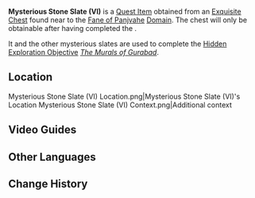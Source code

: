 {{Main|Mysterious Stone Slate|The Murals of Gurabad}}
{{Item Infobox
|id           = 120112
|image        = Item Mysterious Stone Slate (VI).png
|type         = Quest Items
|group        = Mysterious Stone Slates
|description  = An ancient stone slate carved with inscriptions. Its texture is solid while its design is fascinating to behold.
|source1      = [[Fane of Panjvahe]]
}}
'''Mysterious Stone Slate (VI)''' is a [[Quest Item]] obtained from an [[Chest|Exquisite Chest]] found near to the [[Fane of Panjvahe]] [[Domain]]. The chest will only be obtainable after having completed the {{Quest|"The Falcon's Hunt"}}.

It and the other mysterious slates are used to complete the [[Hidden Exploration Objective]] ''[[The Murals of Gurabad]]''.

==Location==
<gallery>
Mysterious Stone Slate (VI) Location.png|Mysterious Stone Slate (VI)'s Location
Mysterious Stone Slate (VI) Context.png|Additional context
</gallery>

==Video Guides==
{{EVT
|video1   = https://youtu.be/ITiRpX4q980
|caption1 = Location Guide
}}

==Other Languages==
{{Other Languages
|en      = Mysterious Stone Slate (VI)
|zhs     = 神秘的石板・六
|zhs_rm  = Shénmì de Shíbǎn - Liù
|zht     = 神秘的石板・六
|zht_rm  = Shénmì de Shíbǎn - Liù
|ja      = 神秘的な石板・六
|ja_rm   = Shinpiteki-na Sekiban - Roku
|ko      = 신비로운 석판・여섯 번째
|es      = Losa de piedra misteriosa (VI)
|fr      = Stèle mystérieuse (6)
|ru      = Таинственная каменная табличка VI
|th      = แผ่นหินลึกลับ VI
|th_rm   = 
|vi      = Phiến Đá Thần Bí VI
|de      = Geheimnisvolle Steinplatte VI
|id      = Tablet Batu Misterius (VI)
|pt      = Tabuleta de Pedra Misteriosa &mdash; VI
|tr      = Gizemli Taş Levha (VI)
|it      = Tavoletta di pietra misteriosa (VI)
}}

==Change History==
{{Change History|3.4}}